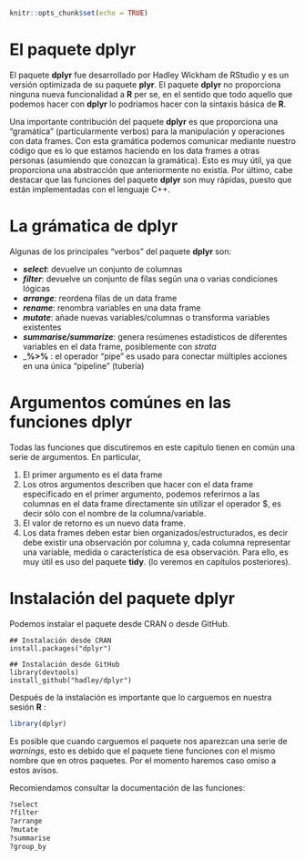 
```r
knitr::opts_chunk$set(echo = TRUE)
```
# El paquete dplyr

El paquete __dplyr__ fue desarrollado por Hadley Wickham de RStudio y es un versión optimizada de su paquete __plyr__. El paquete __dplyr__ no proporciona ninguna nueva funcionalidad a __R__ per se, en el sentido que todo aquello que podemos hacer con __dplyr__ lo podríamos hacer con la sintaxis básica de __R__.

Una importante contribución del paquete __dplyr__ es que proporciona una "gramática" (particularmente verbos) para la manipulación y operaciones con data frames. Con esta gramática podemos comunicar mediante nuestro código que es lo que estamos haciendo en los data frames a otras personas (asumiendo que conozcan la gramática). Esto es muy útil, ya que proporciona una abstracción que anteriormente no existía. Por último, cabe destacar que las funciones del paquete __dplyr__ son muy rápidas, puesto que están implementadas con el lenguaje C++.

# La grámatica de dplyr

Algunas de los principales "verbos" del paquete __dplyr__ son:

+ ___select___: devuelve un conjunto de columnas
+ ___filter___: devuelve un conjunto de filas según una o varias condiciones lógicas
+ ___arrange___: reordena filas de un data frame
+ ___rename___: renombra variables en una data frame
+ ___mutate___: añade nuevas variables/columnas o transforma variables existentes
+ ___summarise/summarize___: genera resúmenes estadísticos de diferentes variables en el data frame, posiblemente con _strata_
+ ___%>%__ : el operador "pipe"  es usado para conectar múltiples acciones en una única "pipeline" (tubería)

# Argumentos comúnes en las funciones dplyr

Todas las funciones que discutiremos en este capítulo tienen en común una serie de argumentos. En particular,

1. El primer argumento es el data frame
2. Los otros argumentos describen que hacer con el data frame especificado en el primer argumento, podemos referirnos a las columnas en el data frame directamente sin utilizar el operador $, es decir sólo con el nombre de la columna/variable.
3. El valor de retorno es un nuevo data frame.
4.  Los data frames deben estar bien organizados/estructurados, es decir debe existir una observación por columna y, cada columna representar una variable, medida o característica de esa observación. Para ello, es muy útil es uso del paquete __tidy__. (lo veremos en capítulos posteriores).

# Instalación del paquete __dplyr__

Podemos instalar el paquete desde CRAN o desde GitHub.

```
## Instalación desde CRAN
install.packages("dplyr")

```

```
## Instalación desde GitHub
library(devtools)
install_github("hadley/dplyr")

```
Después de la instalación es importante que lo carguemos en nuestra sesión __R__ :

```r
library(dplyr)

```


Es posible que cuando carguemos el paquete nos aparezcan una serie de _warnings_, esto es debido que el paquete tiene funciones con el mismo nombre que en otros paquetes. Por el momento haremos caso omiso  a estos avisos.

Recomiendamos consultar la documentación de las funciones:

```r
?select
?filter
?arrange
?mutate
?summarise
?group_by

```











